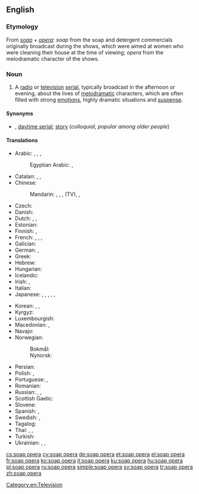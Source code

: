 {{also|soap-opera}}
==English==
{{wikipedia}}

===Etymology===
From ''[[soap]]'' + ''[[opera]]'': ''soap'' from the soap and detergent commercials originally broadcast during the shows, which were aimed at women who were cleaning their house at the time of viewing; ''opera'' from the melodramatic character of the shows.

===Noun===
{{en-noun}}

# A [[radio]] or [[television]] [[serial]], typically broadcast in the afternoon or evening, about the lives of [[melodramatic]] characters, which are often filled with strong [[emotion]]s, highly dramatic situations and [[suspense]].

====Synonyms====
* {{l|en|soap}} {{qualifier|colloquial}}, [[daytime serial]]; [[story]] (''colloquial, popular among older people'')

====Translations====
{{trans-top|television serial}}
* Arabic: {{t|ar|تَمْثِيلِيَّة|f}}, {{qualifier|literal}}, {{t|ar|مُسَلْسَلَات تِلِفِزْيُونِيَّة|f-p}}, {{t|ar|مُسَلْسِلَات|p}}
*: Egyptian Arabic: {{t|arz|تمثيلية|f|tr=tamseleyya}}, {{t|arz|مسلسل|m|tr=mosalsal}}
* Catalan: {{t|ca|culebrot|m}}, {{t|ca|telenovel·la|f}}, {{t+|ca|fulletó|m}}
* Chinese:
*: Mandarin: {{t+|cmn|肥皂劇|sc=Hani}}, {{t+|cmn|肥皂剧|tr=féizàojù|sc=Hani}}, {{t+|cmn|電視劇|sc=Hani}}, {{t+|cmn|电视剧|tr=diànshìjù|sc=Hani}} (TV), {{t+|cmn|連續劇|sc=Hani}}, {{t+|cmn|连续剧|tr=liánxùjù|sc=Hani}}
* Czech: {{t+|cs|mýdlová opera|f}}
* Danish: {{t|da|sæbeopera|c}}
* Dutch: {{t+|nl|soap|f}}, {{t|nl|soapreeks}} '' '', {{t|nl|soapserie}} '' ''
* Estonian: {{t|et|seebiooper}}
* Finnish: {{t+|fi|saippuasarja}}, {{t|fi|saippuaooppera}}
* French: {{t+|fr|feuilleton|m}}, {{t+|fr|soap opera|m}}, {{t+|fr|soap|m}}, {{t+|fr|téléroman|m}} {{qualifier|Quebec}}
* Galician: {{t|gl|telenovela|f}}
* German: {{t+|de|soap|f|alt=Soap}}, {{t+|de|Seifenoper|f}}
* Greek: {{t+|el|σαπουνόπερα|f}}
* Hebrew: {{t|he|אופרת סבון|f|tr=óperat sabón|sc=Hebr}}
* Hungarian: {{t+|hu|szappanopera}}
* Icelandic: {{t|is|sápuópera|f}}
* Irish: {{t|ga|sobaldráma|m}}, {{t|ga|sobalchlár|m}}
* Italian: {{t+|it|telenovela|f}}
* Japanese: {{t|ja|昼メロ|tr=hiru-mero}}, {{t|ja|昼ドラマ|tr=hiru-dorama}}, {{t|ja|昼ドラ|tr=hiru-dora}}, {{t|ja|ソープオペラ|tr=sōpuopera}}, {{t+|ja|ドラマ|tr=dorama|sc=Jpan}} {{qualifier|TV series, TV drama}}, {{t+|ja|シリーズ|tr=shirīzu|sc=Jpan}}
{{trans-mid}}
* Korean: {{t|ko|연속극|sc=Kore}}, {{t+|ko|드라마|sc=Kore}} {{qualifier|TV series, TV drama}}, {{t+|ko|시리즈|sc=Kore}}
* Kyrgyz: {{t|ky|эзилме опера|sc=Cyrl}}
* Luxembourgish: {{t|lb|Seefenoper}}
* Macedonian: {{t|mk|са́пунска о́пера|f}}, {{t|mk|сапу́ница|f}}
* Navajo: {{t|nv|táláwosh binahjįʼ njilkid}}
* Norwegian:
*: Bokmål: {{t|nb|såpeopera|m}}
*: Nynorsk: {{t|nn|såpeopera|m}}
* Persian: {{t|fa|اپرا صابون|tr=opera-ye sâbun|sc=fa-Arab}}
* Polish: {{t+|pl|telenowela|f}}, {{t+|pl|opera mydlana|f}}
* Portuguese: {{t+|pt|telenovela|f}}, {{t+|pt|novela|f}}
* Romanian: {{t|ro|telenovelă|f}}
* Russian: {{t|ru|мы́льная о́пера|f}}, {{t+|ru|телесериа́л|m}}, {{t+|ru|сериа́л|m}}
* Scottish Gaelic: {{t|gd|siabann|m}}
* Slovene: {{t|sl|telenovela|f}}
* Spanish: {{t+|es|telenovela|f}}, {{t+|es|culebrón|m}}
* Swedish: {{t+|sv|såpopera|c}}, {{t+|sv|såpa|c}}
* Tagalog: {{t|tl|telenobela}}
* Thai: {{t|th|น้ำเน่า|sc=Thai}}, {{t|th|ละครน้ำเน่า}}, {{t|th|ซีรีส์}}
* Turkish: {{t+|tr|pembe dizi}}
* Ukrainian: {{t|uk|ми́льна о́пера|f|sc=Cyrl}}, {{t|uk|телесеріа́л|m|sc=Cyrl}}, {{t|uk|серіа́л|m|sc=Cyrl}}
{{trans-bottom}}

[[Category:en:Television]]

[[cs:soap opera]]
[[cy:soap opera]]
[[de:soap opera]]
[[et:soap opera]]
[[el:soap opera]]
[[fr:soap opera]]
[[ko:soap opera]]
[[it:soap opera]]
[[ku:soap opera]]
[[hu:soap opera]]
[[pl:soap opera]]
[[ru:soap opera]]
[[simple:soap opera]]
[[sv:soap opera]]
[[tr:soap opera]]
[[zh:soap opera]]